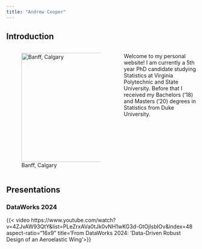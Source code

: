 ```yaml
---
title: "Andrew Cooper"
---
```


## Introduction

::: columns
::: {.column width="60%"}
![Banff, Calgary](images/headshot.jpg){fig-align="left" width="3in"}
:::

::: {.column width="40%"}
Welcome to my personal website! I am currently a 5th year PhD candidate studying Statistics at Virginia Polytechnic and State University. Before that I received my Bachelors ('18) and Masters ('20) degrees in Statistics from Duke University.
:::
:::

## Presentations

### DataWorks 2024

{{< video https://www.youtube.com/watch?v=4ZJvAW93QtY&list=PLeZrxAVa0tJk0vNH1wKG3d-GtOjIsbIOv&index=48 aspect-ratio="16x9" title='From DataWorks 2024: ’Data-Driven Robust Design of an Aeroelastic Wing'>}}
